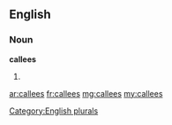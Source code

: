 ==English==

===Noun===
'''callees'''

# {{plural of|callee}}

[[Category:English plurals]]

[[ar:callees]]
[[fr:callees]]
[[mg:callees]]
[[my:callees]]